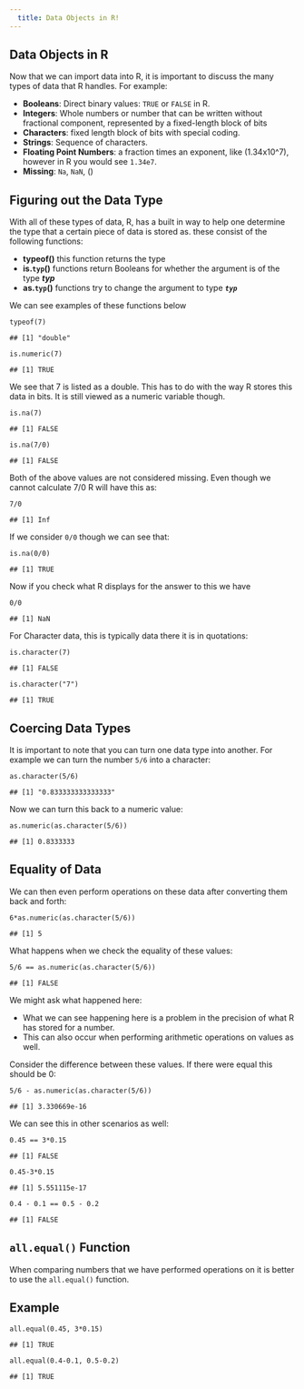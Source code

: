 ```yaml
---
  title: Data Objects in R!
---
```


<div id="data-objects-in-r" class="section level1">
<h1>Data Objects in R</h1>
<p>Now that we can import data into R, it is important to discuss the many types of data that R handles. For example:</p>
<ul>
<li><strong>Booleans</strong>: Direct binary values: <code>TRUE</code> or <code>FALSE</code> in R.</li>
<li><strong>Integers</strong>: Whole numbers or number that can be written without fractional component, represented by a fixed-length block of bits</li>
<li><strong>Characters</strong>: fixed length block of bits with special coding.</li>
<li><strong>Strings</strong>: Sequence of characters.</li>
<li><strong>Floating Point Numbers</strong>: a fraction times an exponent, like <span class="math inline">\(1.34x10^7\)</span>, however in R you would see <code>1.34e7</code>.</li>
<li><strong>Missing</strong>: <code>Na</code>, <code>NaN</code>, <span class="math inline">\(\ldots\)</span></li>
</ul>
<div id="figuring-out-the-data-type" class="section level2">
<h2>Figuring out the Data Type</h2>
<p>With all of these types of data, R, has a built in way to help one determine the type that a certain piece of data is stored as. these consist of the following functions:</p>
<ul>
<li><strong>typeof()</strong> this function returns the type</li>
<li><strong>is.<code>typ</code>()</strong> functions return Booleans for whether the argument is of the type <strong><em>typ</em></strong></li>
<li><strong>as.<code>typ</code>()</strong> functions try to change the argument to type <strong><em><code>typ</code></em></strong></li>
</ul>
<p>We can see examples of these functions below</p>
<pre class="r"><code>typeof(7)</code></pre>
<pre><code>## [1] &quot;double&quot;</code></pre>
<pre class="r"><code>is.numeric(7)</code></pre>
<pre><code>## [1] TRUE</code></pre>
<p>We see that 7 is listed as a double. This has to do with the way R stores this data in bits. It is still viewed as a numeric variable though.</p>
<pre class="r"><code>is.na(7)</code></pre>
<pre><code>## [1] FALSE</code></pre>
<pre class="r"><code>is.na(7/0)</code></pre>
<pre><code>## [1] FALSE</code></pre>
<p>Both of the above values are not considered missing. Even though we cannot calculate 7/0 R will have this as:</p>
<pre class="r"><code>7/0</code></pre>
<pre><code>## [1] Inf</code></pre>
<p>If we consider <code>0/0</code> though we can see that:</p>
<pre class="r"><code>is.na(0/0)</code></pre>
<pre><code>## [1] TRUE</code></pre>
<p>Now if you check what R displays for the answer to this we have</p>
<pre class="r"><code>0/0</code></pre>
<pre><code>## [1] NaN</code></pre>
<p>For Character data, this is typically data there it is in quotations:</p>
<pre class="r"><code>is.character(7)</code></pre>
<pre><code>## [1] FALSE</code></pre>
<pre class="r"><code>is.character(&quot;7&quot;)</code></pre>
<pre><code>## [1] TRUE</code></pre>
</div>
<div id="coercing-data-types" class="section level2">
<h2>Coercing Data Types</h2>
<p>It is important to note that you can turn one data type into another. For example we can turn the number <code>5/6</code> into a character:</p>
<pre class="r"><code>as.character(5/6)</code></pre>
<pre><code>## [1] &quot;0.833333333333333&quot;</code></pre>
<p>Now we can turn this back to a numeric value:</p>
<pre class="r"><code>as.numeric(as.character(5/6))</code></pre>
<pre><code>## [1] 0.8333333</code></pre>
</div>
<div id="equality-of-data" class="section level2">
<h2>Equality of Data</h2>
<p>We can then even perform operations on these data after converting them back and forth:</p>
<pre class="r"><code>6*as.numeric(as.character(5/6))</code></pre>
<pre><code>## [1] 5</code></pre>
<p>What happens when we check the equality of these values:</p>
<pre class="r"><code>5/6 == as.numeric(as.character(5/6))</code></pre>
<pre><code>## [1] FALSE</code></pre>
<p>We might ask what happened here:</p>
<ul>
<li>What we can see happening here is a problem in the precision of what R has stored for a number.</li>
<li>This can also occur when performing arithmetic operations on values as well.</li>
</ul>
<p>Consider the difference between these values. If there were equal this should be 0:</p>
<pre class="r"><code>5/6 - as.numeric(as.character(5/6))</code></pre>
<pre><code>## [1] 3.330669e-16</code></pre>
<p>We can see this in other scenarios as well:</p>
<pre class="r"><code>0.45 == 3*0.15</code></pre>
<pre><code>## [1] FALSE</code></pre>
<pre class="r"><code>0.45-3*0.15</code></pre>
<pre><code>## [1] 5.551115e-17</code></pre>
<pre class="r"><code>0.4 - 0.1 == 0.5 - 0.2</code></pre>
<pre><code>## [1] FALSE</code></pre>
</div>
<div id="all.equal-function" class="section level2">
<h2><code>all.equal()</code> Function</h2>
<p>When comparing numbers that we have performed operations on it is better to use the <code>all.equal()</code> function.</p>
</div>
<div id="example" class="section level2">
<h2>Example</h2>
<pre class="r"><code>all.equal(0.45, 3*0.15)</code></pre>
<pre><code>## [1] TRUE</code></pre>
<pre class="r"><code>all.equal(0.4-0.1, 0.5-0.2)</code></pre>
<pre><code>## [1] TRUE</code></pre>
</div>
</div>




</div>

<script>

// add bootstrap table styles to pandoc tables
function bootstrapStylePandocTables() {
  $('tr.header').parent('thead').parent('table').addClass('table table-condensed');
}
$(document).ready(function () {
  bootstrapStylePandocTables();
});


</script>

<!-- dynamically load mathjax for compatibility with self-contained -->
<script>
  (function () {
    var script = document.createElement("script");
    script.type = "text/javascript";
    script.src  = "https://cdn.mathjax.org/mathjax/latest/MathJax.js?config=TeX-AMS-MML_HTMLorMML";
    document.getElementsByTagName("head")[0].appendChild(script);
  })();
</script>
